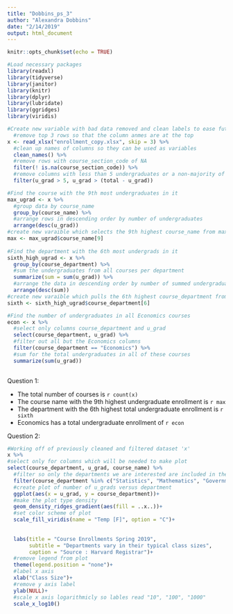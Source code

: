 ```yaml
---
title: "Dobbins_ps_3"
author: "Alexandra Dobbins"
date: "2/14/2019"
output: html_document
---
```


```r
knitr::opts_chunk$set(echo = TRUE)

#Load necessary packages
library(readxl)
library(tidyverse)
library(janitor)
library(knitr)
library(dplyr)
library(lubridate)
library(ggridges)
library(viridis)

```

```r
#Create new variable with bad data removed and clean labels to ease future manipulations
  #remove top 3 rows so that the column anmes are at the top
x <- read_xlsx("enrollment_copy.xlsx", skip = 3) %>% 
  #clean up names of columns so they can be used as variables
  clean_names() %>% 
  #remove rows with course_section_code of NA 
  filter(! is.na(course_section_code)) %>% 
  #remove columns with less than 5 undergraduates or a non-majority of undergraduates
  filter(u_grad > 5, u_grad > (total - u_grad))

#Find the course with the 9th most undergraduates in it
max_ugrad <- x %>% 
  #group data by course_name
  group_by(course_name) %>% 
  #arrange rows in descending order by number of undergraduates
  arrange(desc(u_grad))
#create new varaible which selects the 9th highest course_name from max_ugrad 
max <- max_ugrad$course_name[9]
  
#Find the department with the 6th most undergrads in it
sixth_high_ugrad <- x %>% 
  group_by(course_department) %>% 
  #sum the undergraduates from all courses per department
  summarize(sum = sum(u_grad)) %>% 
  #arrange the data in descending order by number of summed undergraduates
  arrange(desc(sum))
#create new varaible which pulls the 6th highest course_department from the sixth_high_ugrad dataset
sixth <- sixth_high_ugrad$course_department[6]  

#Find the number of undergraduates in all Economics courses
econ <- x %>% 
  #select only columns course_department and u_grad
  select(course_department, u_grad) %>% 
  #filter out all but the Economics columns
  filter(course_department == "Economics") %>% 
  #sum for the total undergraduates in all of these courses
  summarize(sum(u_grad))
  
```

Question 1:

- The total number of courses is `r count(x)`
- The course name with the 9th highest undergraduate enrollment is `r max`
- The department with the 6th highest total undergraduate enrollment is `r sixth`
- Economics has a total undergraduate enrollment of `r econ`

Question 2:

```r

#Working off of previously cleaned and filtered dataset 'x'
x %>% 
#select only for columns which will be needed to make plot
select(course_department, u_grad, course_name) %>% 
  #filter so only the departments we are interested are included in the data 
  filter(course_department %in% c("Statistics", "Mathematics", "Government", "Expository Writing", "Economics", "Computer Science")) %>% 
  #create plot of number of u_grads versus department
  ggplot(aes(x = u_grad, y = course_department))+
  #make the plot type density  
  geom_density_ridges_gradient(aes(fill = ..x..))+
  #set color scheme of plot
  scale_fill_viridis(name = "Temp [F]", option = "C")+
  
  
  labs(title = "Course Enrollments Spring 2019",
       subtitle = "Departments vary in their typical class sizes",
       caption = "Source : Harvard Registrar")+
  #remove legend from plot
  theme(legend.position = "none")+
  #label x axis
  xlab("Class Size")+
  #remove y axis label
  ylab(NULL)+
  #scale x axis logarithmicly so lables read "10", "100", "1000" 
  scale_x_log10()

```
